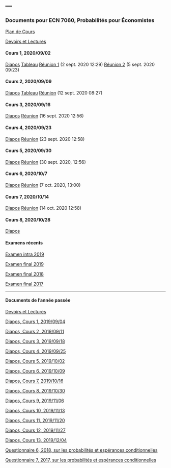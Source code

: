 ---
---

<link rel="stylesheet" href="styles.css" type="text/css">

### Documents pour ECN 7060, Probabilités pour Économistes

[Plan de Cours](./ECN7060/ECN7060A-A20-PC.pdf)

[Devoirs et Lectures](./ECN7060/ECN7060_DL.pdf)

#### Cours 1, 2020/09/02

[Diapos](./ECN7060/ECN7060_1.pdf) [Tableau](./ECN7060/Tableau_Cours_1.pdf)
[Réunion 1](https://umontreal.zoom.us/rec/share/PykJRDaR0NlufGmlnyrw6NthNr9sG0ZnHS5YOR8WxuAvir6zHNRBLsHIguyioUbc.pPSUU2vekQowglPz) (2 sept. 2020 12:29)
[Réunion 2](https://umontreal.zoom.us/rec/share/oUOQG2m5XAjBUnox3pQEIVOBS1ZebHFG31GHYOtAQ3DGS_Yw4FohBWAylmqxBLoO.oXfAXhPZEOMdeNwR) (5 sept. 2020 09:23)

#### Cours 2, 2020/09/09

[Diapos](./ECN7060/ECN7060_2.pdf) [Tableau](./ECN7060/Tableau_Cours_2.pdf)
[Réunion](https://umontreal.zoom.us/rec/share/9H6nHbW_jIFRUiSQTiWXvuBX3qxH754iAmAcLK5TVM_HyDmst35ztM6QOc-UlIk0.RnlG5DTfcqDDhsVG) (12 sept. 2020 08:27)

#### Cours 3, 2020/09/16

[Diapos](./ECN7060/ECN7060_3.pdf)
[Réunion](https://umontreal.zoom.us/rec/share/T_h6GctsjZLZa_zLP0B3CPt6n0gzIn5Ii2rIUQ58hnoUSZEO-5B0bm0nx8vzuNnf.EfPI8hrt2gXOWv8p?startTime=1600275410000) (16 sept. 2020 12:56)

#### Cours 4, 2020/09/23

[Diapos](./ECN7060/ECN7060_4.pdf)
[Réunion](https://umontreal.zoom.us/rec/share/Ob0DARA9MIgYZDm9rePf4uh-XzxSqYPc7sxTYnqxTL6lkruC8uZwe0hWjvPI3Ruj.xW1y3SAn1cJGI8go) (23 sept. 2020 12:58)

#### Cours 5, 2020/09/30

[Diapos](./ECN7060/ECN7060_5.pdf)
[Réunion](https://umontreal.zoom.us/rec/share/H-qUXLye-SdIQkKeYMAOORhKHnBkEWqPWL7Kl4Y-wGuBbqHb_6bX9esVKplktOUN.LDcCIhCZnrMh6pjT) (30 sept. 2020, 12:56)

#### Cours 6, 2020/10/7

[Diapos](./ECN7060/ECN7060_6.pdf)
[Réunion](https://umontreal.zoom.us/rec/share/sD4ucJyHSnoo_jOi-cpdxmRbX0Z4n5oRZhGiu_UCPrM53fUcinC9TCcRscT0Nb5P.BKoLPugj4p0li7CH) (7 oct. 2020, 13:00)

#### Cours 7, 2020/10/14

[Diapos](./ECN7060/ECN7060_7.pdf)
[Réunion](https://umontreal.zoom.us/rec/share/0YA5473vq_8aQ3qbq8g2pjqjP_tAICFThIIUeOM8vNAEoqlO2vVL99HfuquGwHKn.I34RFpda90lbGUYo) (14 oct. 2020 12:58)

#### Cours 8, 2020/10/28

[Diapos](./ECN7060/ECN7060_8.pdf)

#### Examens récents

[Examen intra 2019](./ECN7060/EI19.pdf)

[Examen final 2019](./ECN7060/EF19.pdf)

[Examen final 2018](./ECN7060/EF18A.pdf)

[Examen final 2017](./ECN7060/EF17A.pdf)

***

#### Documents de l'année passée

[Devoirs et Lectures](./ECN7060/ECN7060_DL_2019.pdf)

[Diapos, Cours 1, 2019/09/04](./ECN7060/ECN7060_1_2019.pdf)

[Diapos, Cours 2, 2019/09/11](./ECN7060/ECN7060_2_2019.pdf)

[Diapos, Cours 3, 2019/09/18](./ECN7060/ECN7060_3_2019.pdf)

[Diapos, Cours 4, 2019/09/25](./ECN7060/ECN7060_4_2019.pdf)

[Diapos, Cours 5, 2019/10/02](./ECN7060/ECN7060_5_2019.pdf)

[Diapos, Cours 6, 2019/10/09](./ECN7060/ECN7060_6_2019.pdf)

[Diapos, Cours 7, 2019/10/16](./ECN7060/ECN7060_7_2019.pdf)

[Diapos, Cours 8, 2019/10/30](./ECN7060/ECN7060_8_2019.pdf)

[Diapos, Cours 9, 2019/11/06](./ECN7060/ECN7060_9_2019.pdf)

[Diapos, Cours 10, 2019/11/13](./ECN7060/ECN7060_10_2019.pdf)

[Diapos, Cours 11, 2019/11/20](./ECN7060/ECN7060_11_2019.pdf)

[Diapos, Cours 12, 2019/11/27](./ECN7060/ECN7060_12_2019.pdf)

[Diapos, Cours 13, 2019/12/04](./ECN7060/ECN7060_13_2019.pdf)

[Questionnaire 6, 2018, sur les probabilités et espérances conditionnelles](./ECN7060/Quiz_6_2018.pdf)

[Questionnaire 7, 2017, sur les probabilités et espérances conditionnelles](./ECN7060/Quiz_7.pdf)
